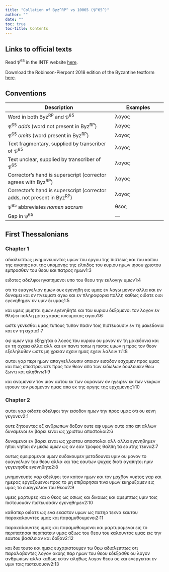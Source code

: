 ```yaml
---
title: "Collation of Byz^RP^ vs 10065 (𝔓^65^)"
author: ""
date: ""
toc: true
toc-title: Contents
---
```


::: {.callout-note appearance="minimal" icon="false" collapse="true"}
# Links to official texts

Read 𝔓^65^ in the INTF website [here](https://ntvmr.uni-muenster.de/manuscript-workspace?docID=10065).

Download the Robinson-Pierpont 2018 edition of the Byzantine textform [here](https://web.archive.org/web/20210413060536/https://byzantinetext.com/wp-content/uploads/2021/03/robinson-pierpont-2018-gnt-edition.pdf).


:::


::: {.callout-note appearance="minimal" icon="false" collapse="true"}
# Conventions

| Description                                                              	| Examples                           	|
|--------------------------------------------------------------------------	|------------------------------------	|
| Word in both Byz^RP^ and 𝔓^65^                                   	| λογος                              	|
| 𝔓^65^ *adds* (word not present in Byz^RP^)                       	| [λογος]{.greek-added}            	|
| 𝔓^65^ *omits* (word present in Byz^RP^)                          	| [λογος]{.greek-omitted}          	|
| Text fragmentary, supplied by transcriber of 𝔓^65^               	| [λογος]{.greek-supplied}         	|
| Text unclear, supplied by transcriber of 𝔓^65^                   	| [λογος]{.unclear}                	|
| Corrector's hand is superscript (corrector agrees with Byz^RP^)          	| [λογος]{.corr}                   	|
| Corrector's hand is superscript (corrector adds, not present in Byz^RP^) 	| [[λογος]{.corr}]{.greek-added} 	|
| 𝔓^65^ abbreviates *nomen sacrum*                                 	| [θεος]{.greek-abbr}            	|
| Gap in 𝔓^65^                                                     	| [―]{.gap}                        	|
:::

## First Thessalonians

### Chapter 1

[αδιαλειπτως]{.greek-omitted} [μνημονευοντες]{.greek-supplied} [υμων]{.greek-supplied} [του]{.greek-supplied} [εργου]{.greek-supplied} [της]{.greek-supplied} [πισ]{.greek-supplied}τεως [κ]{.unclear}αι [του]{.greek-supplied} [κοπου]{.greek-supplied} [της]{.greek-supplied} [αγαπης]{.greek-supplied} [και]{.greek-supplied} [της]{.greek-supplied} [υπομονης]{.greek-supplied} [της]{.greek-supplied} [ελπι]{.greek-supplied}δος του [κυριου]{.greek-abbr} [ημων]{.greek-supplied} [ιησου]{.greek-abbr} [χριστου]{.greek-abbr} [εμπροσθεν]{.greek-supplied} [του]{.greek-supplied} [θεου]{.greek-abbr} [και]{.greek-supplied} [πατρος]{.greek-abbr} [ημων]{.greek-supplied}[1:3]{.aside}

ειδοτες [αδελφοι]{.greek-supplied} [ηγαπημενοι]{.greek-supplied} [υπο]{.greek-supplied} [[του]{.greek-supplied}]{.greek-added} [θεου]{.greek-abbr} [την]{.greek-supplied} [εκλογην]{.greek-supplied} [υμων]{.greek-supplied}[1:4]{.aside}

οτι το ευ[αγγελιον]{.greek-supplied} [ημων]{.greek-supplied} [ουκ]{.greek-supplied} [εγενηθη]{.greek-supplied} [εις]{.greek-supplied} [υμας]{.greek-supplied} [εν]{.greek-supplied} [λογω]{.greek-supplied} [μονο]{.greek-supplied}[ν]{.unclear} αλλα κ[α]{.unclear}ι [εν]{.greek-supplied} [δυναμει]{.greek-supplied} [και]{.greek-supplied} [εν]{.greek-supplied} [πνευματι]{.greek-abbr} [αγιω]{.greek-supplied} [και]{.greek-supplied} [εν]{.greek-supplied} [πληροφορια]{.greek-supplied} [πολλη]{.greek-supplied} [κ]{.greek-supplied}[α]{.unclear}θως οι[δατε]{.greek-supplied} [οιοι]{.greek-supplied} [εγενηθημεν]{.greek-supplied} [εν]{.greek-supplied} [υμιν]{.greek-supplied} [δι]{.greek-supplied} [υμας]{.greek-supplied}[1:5]{.aside}

[και]{.greek-supplied} [υμεις]{.greek-supplied} [μι]{.greek-supplied}μηται [ημων]{.greek-supplied} [εγενηθητε]{.greek-supplied} [και]{.greek-supplied} [του]{.greek-supplied} [κυριου]{.greek-abbr} [δεξαμενοι]{.greek-supplied} [τον]{.greek-supplied} [λογο]{.greek-supplied}[ν]{.unclear} εν [θλιψει]{.greek-supplied} [πολλη]{.greek-supplied} [μετα]{.greek-supplied} [χαρας]{.greek-supplied} [πνευματος]{.greek-abbr} [αγιου]{.greek-supplied}[1:6]{.aside}

[ωστε]{.greek-supplied} [γενεσθαι]{.greek-supplied} [υ]{.unclear}μας [τυπους]{.greek-omitted} [τυ[πον]{.greek-supplied}]{.greek-added} [πασιν]{.greek-supplied} [τοις]{.greek-supplied} [πιστευουσιν]{.greek-supplied} [εν]{.greek-supplied} [τη]{.greek-supplied} [μακεδονια]{.greek-supplied} [και]{.greek-supplied} [εν]{.greek-added} τη αχαια[1:7]{.aside}

[αφ]{.greek-supplied} [υμων]{.greek-supplied} [γαρ]{.greek-supplied} [εξηχηται]{.greek-supplied} [ο]{.greek-supplied} [λογος]{.greek-supplied} [του]{.greek-supplied} [κυριου]{.greek-abbr} [ου]{.greek-supplied} [μονο]{.greek-supplied}[ν]{.unclear} εν τη [μακεδονια]{.greek-supplied} [και]{.greek-supplied} [εν]{.greek-supplied} [τη]{.greek-supplied} [αχαια]{.greek-supplied} [αλλα]{.greek-omitted} [[αλλ]{.greek-supplied}]{.greek-added} [και]{.greek-omitted} [εν]{.greek-supplied} [παντι]{.greek-supplied} [τοπω]{.greek-supplied} [η]{.greek-supplied} πιστις [υμων]{.greek-supplied} [η]{.greek-supplied} [προς]{.greek-supplied} [τον]{.greek-supplied} [θεον]{.greek-abbr} [εξεληλυθεν]{.greek-supplied} [ωστε]{.greek-supplied} [μη]{.greek-supplied} [χρειαν]{.greek-supplied} [[ε]{.unclear}χει[ν]{.unclear}]{.greek-added} [ημας]{.greek-supplied} [εχειν]{.greek-omitted} [λαλειν]{.greek-supplied} [τι]{.greek-supplied}[1:8]{.aside}

[αυτοι]{.greek-supplied} [γαρ]{.greek-supplied} [περι]{.greek-supplied} [ημων]{.greek-supplied} [απαγγελλου]{.greek-supplied}[σ]{.unclear}ιν [οποιαν]{.greek-supplied} [εισοδον]{.greek-supplied} [εσχομεν]{.greek-supplied} [προς]{.greek-supplied} [υμας]{.greek-supplied} [και]{.greek-supplied} [πως]{.greek-supplied} [επεστρε]{.greek-supplied}[ψ]{.unclear}ατε [προς]{.greek-supplied} [τον]{.greek-supplied} [θεον]{.greek-abbr} [απο]{.greek-supplied} [των]{.greek-supplied} [ειδωλων]{.greek-supplied} [δουλευειν]{.greek-supplied} [θεω]{.greek-abbr} [ζω]{.greek-supplied}[ν]{.unclear}τι [και]{.greek-supplied} [αληθινω]{.greek-supplied}[1:9]{.aside}

[και]{.greek-supplied} [αναμενειν]{.greek-supplied} [τον]{.greek-supplied} [υιον]{.greek-abbr} [αυτου]{.greek-supplied} [εκ]{.greek-supplied} [των]{.greek-supplied} [ο]{.greek-supplied}[υ]{.unclear}ρα[νων]{.greek-supplied} [ον]{.greek-supplied} [ηγειρεν]{.greek-supplied} [εκ]{.greek-supplied} [των]{.greek-supplied} [νεκρων]{.greek-supplied} [ιησουν]{.greek-abbr} [τον]{.greek-supplied} [ρυομενον]{.greek-supplied} [η]{.unclear}μας [απο]{.greek-omitted} [[εκ]{.greek-supplied}]{.greek-added} [της]{.greek-supplied} [οργης]{.greek-supplied} [της]{.greek-supplied} [ερχομενης]{.greek-supplied}[1:10]{.aside}

### Chapter 2

[αυτοι]{.greek-supplied} [γαρ]{.greek-supplied} [οιδατε]{.greek-supplied} [αδελφοι]{.greek-supplied} [την]{.greek-supplied} [ει]{.greek-supplied}[σ]{.unclear}οδο[ν]{.unclear} [ημων]{.greek-omitted} [την]{.greek-omitted} [προς]{.greek-omitted} [υμας]{.greek-omitted} [οτι]{.greek-omitted} [ου]{.greek-omitted} [κενη]{.greek-omitted} [γεγονεν]{.greek-omitted}[2:1]{.aside}

[ουτε]{.greek-omitted} [ζητουντες]{.greek-omitted} ε[ξ]{.unclear} ανθ[ρωπων]{.greek-supplied} [δοξαν]{.greek-supplied} [ουτε]{.greek-supplied} [αφ]{.greek-supplied} [υμων]{.greek-supplied} [ουτε]{.greek-supplied} [απο]{.greek-omitted} [[απ]{.greek-supplied}]{.greek-added} [αλλων]{.greek-supplied} [δυναμενοι]{.greek-omitted} [εν]{.greek-omitted} [βαρει]{.greek-omitted} [ειναι]{.greek-omitted} [ως]{.greek-omitted} [χριστου]{.greek-omitted} [αποστολοι]{.greek-omitted}[2:6]{.aside}

[[δυνα]{.greek-supplied}μενοι]{.greek-added} [[ε]{.unclear}[ν]{.greek-supplied}]{.greek-added} [[βαρει]{.greek-supplied}]{.greek-added} [[ειναι]{.greek-supplied}]{.greek-added} [[ως]{.greek-supplied}]{.greek-added} [[χριστου]{.greek-abbr}]{.greek-added} [[αποστολοι]{.greek-supplied}]{.greek-added} [αλλ]{.greek-omitted} [[αλλα]{.greek-supplied}]{.greek-added} [εγενηθημεν]{.greek-supplied} [ηπιοι]{.greek-omitted} [νηπιοι]{.greek-added} [εν]{.greek-supplied} [μεσω]{.greek-supplied} [υμων]{.greek-supplied} [ως]{.greek-supplied} [αν]{.greek-omitted} [[εαν]{.greek-supplied}]{.greek-added} [τροφος]{.greek-supplied} [θαλπη]{.greek-supplied} [τα]{.greek-supplied} [εαυτης]{.greek-supplied} [τεκνα]{.greek-supplied}[2:7]{.aside}

ουτως ο[μειρομενοι]{.greek-supplied} [υμων]{.greek-supplied} [ευδοκουμεν]{.greek-supplied} [μεταδουναι]{.greek-supplied} [υμιν]{.greek-supplied} [ου]{.greek-supplied} μονον [το]{.greek-supplied} [ευαγγελιον]{.greek-supplied} [του]{.greek-supplied} [θεου]{.greek-abbr} [αλλα]{.greek-supplied} [και]{.greek-supplied} [τας]{.greek-supplied} [εαυτων]{.greek-supplied} [ψυχας]{.greek-supplied} [διοτι]{.greek-supplied} αγαπη[τοι]{.greek-supplied} [ημιν]{.greek-supplied} [γεγενησθε]{.greek-omitted} [[εγενηθητε]{.greek-supplied}]{.greek-added}[2:8]{.aside}

[μνημονευετε]{.greek-supplied} [γαρ]{.greek-supplied} [αδελφοι]{.greek-supplied} [τον]{.greek-supplied} κοπον [ημων]{.greek-supplied} [και]{.greek-supplied} [τον]{.greek-supplied} [μοχθον]{.greek-supplied} [νυκτος]{.greek-supplied} [γαρ]{.greek-omitted} [και]{.greek-supplied} [ημερας]{.greek-supplied} [ερ]{.greek-supplied}γα[ζ]{.unclear}ο[μ]{.unclear}[ενοι]{.greek-supplied} [προς]{.greek-supplied} [το]{.greek-supplied} [μη]{.greek-supplied} [επιβαρησαι]{.greek-supplied} [τινα]{.greek-supplied} [υμων]{.greek-supplied} [εκηρυξα]{.greek-supplied}μεν ε[ις]{.greek-supplied} [υμας]{.greek-supplied} [το]{.greek-supplied} [ευαγγελιον]{.greek-supplied} [του]{.greek-supplied} [θεου]{.greek-abbr}[2:9]{.aside}

[υμεις]{.greek-supplied} [μαρτυρες]{.greek-supplied} [και]{.greek-supplied} [ο]{.greek-supplied} [θεος]{.greek-abbr} ως [οσιως]{.greek-supplied} [και]{.greek-supplied} [δικαιως]{.greek-supplied} [και]{.greek-supplied} [αμεμπτως]{.greek-supplied} [υμιν]{.greek-supplied} [τοις]{.greek-supplied} [πιστευουσιν]{.greek-omitted} [[πιστευ]{.greek-supplied}σασιν]{.greek-added} [εγενηθημεν]{.greek-supplied}[2:10]{.aside}

[καθαπερ]{.greek-supplied} [οιδατε]{.greek-supplied} [ως]{.greek-supplied} [ενα]{.greek-supplied} [εκαστον]{.greek-supplied} [υμων]{.greek-supplied} ως [π]{.unclear}[ατηρ]{.greek-supplied} [τεκνα]{.greek-supplied} [εαυτου]{.greek-supplied} [παρακαλουντες]{.greek-omitted} [υμας]{.greek-omitted} [και]{.greek-omitted} [παραμυθουμενοι]{.greek-omitted}[2:11]{.aside}

[[παρακαλουντες]{.greek-supplied}]{.greek-added} [[υμας]{.greek-supplied}]{.greek-added} [[και]{.greek-supplied}]{.greek-added} [[παρα]{.greek-supplied}μ[υθουμενοι]{.greek-supplied}]{.greek-added} [και]{.greek-supplied} [μαρτυρομενοι]{.greek-supplied} [εις]{.greek-supplied} [το]{.greek-supplied} [περιπατησαι]{.greek-omitted} [[περιπατειν]{.greek-supplied}]{.greek-added} [υμας]{.greek-supplied} [αξι]{.greek-supplied}ως [του]{.greek-supplied} [θεου]{.greek-abbr} [του]{.greek-supplied} [καλουντος]{.greek-supplied} [υμας]{.greek-supplied} [εις]{.greek-supplied} [την]{.greek-supplied} [εαυτου]{.greek-supplied} [βασιλειαν]{.greek-supplied} [και]{.greek-supplied} δ[οξαν]{.greek-supplied}[2:12]{.aside}

[[και]{.greek-supplied}]{.greek-added} [δια]{.greek-supplied} [τουτο]{.greek-supplied} [και]{.greek-supplied} [ημεις]{.greek-supplied} [ευχαριστουμεν]{.greek-supplied} [τω]{.greek-supplied} [θεω]{.greek-abbr} [αδιαλει]{.greek-supplied}π[τως]{.greek-supplied} [οτι]{.greek-supplied} [παραλαβοντες]{.greek-supplied} [λογον]{.greek-supplied} [ακοης]{.greek-supplied} [παρ]{.greek-supplied} [ημων]{.greek-supplied} [του]{.greek-supplied} [θεου]{.greek-abbr} [εδε]{.greek-supplied}ξ[ασθε]{.greek-supplied} [ου]{.greek-supplied} [λογον]{.greek-supplied} [ανθρωπων]{.greek-supplied} [αλλα]{.greek-supplied} [καθως]{.greek-supplied} [εστιν]{.greek-supplied} [αληθως]{.greek-supplied} [λογον]{.greek-supplied} [θεου]{.greek-supplied} [ος]{.greek-omitted} [και]{.greek-omitted} [ενεργειται]{.greek-omitted} [εν]{.greek-omitted} [υμιν]{.greek-omitted} [τοις]{.greek-omitted} [πιστευουσιν]{.greek-omitted}[2:13]{.aside}

